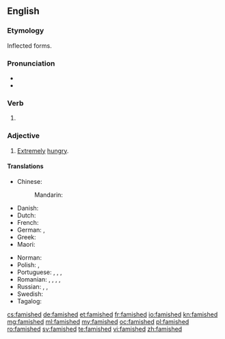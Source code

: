 ==English==

===Etymology===
Inflected forms.

===Pronunciation===
* {{IPA|/ˈfæmɪʃt/|lang=en}}
* {{audio|en-us-famished.ogg|Audio (US)|lang=en}}

===Verb===
{{head|en|verb form}}

# {{en-past of|famish}}

===Adjective===
{{en-adj}}

# [[extremely|Extremely]] [[hungry]].

====Translations====
{{trans-top|extremely hungry}}
* Chinese:
*: Mandarin: {{t+|cmn|惄|tr=nì|sc=Hani}}
* Danish: {{t|da|udhungret}}
* Dutch: {{t+|nl|uitgehongerd}}
* French: {{t+|fr|affamé}}
* German: {{t+|de|verhungert}}, {{t+|de|ausgehungert}}
* Greek: {{t+|el|νηστικός}}
* Maori: {{t|mi|pakaroa}}
{{trans-mid}}
* Norman: {{t|nrf|famélique|m|f}}
* Polish: {{t|pl|wygłodzony}}, {{t|pl|zgłodniały}}
* Portuguese: {{t+|pt|faminto|m}}, {{t|pt|faminta|f}}, {{t+|pt|esfomeado|m}}, {{t|pt|esfomeada|f}}
* Romanian: {{t+|ro|înfometat|m|n}}, {{t|ro|înfometată|f}}, {{t|ro|înfometați|m-p}}, {{t|ro|înfometate|f-p|n-p}}, {{t+|ro|hămesit|m}}
* Russian: {{t+|ru|голо́дный}}, {{t+|ru|изголода́вшийся}}, {{t+|ru|голода́ющий}}
* Swedish: {{t+|sv|utsvulten}}
* Tagalog: {{t|tl|dayukdok}}
{{trans-bottom}}

[[cs:famished]]
[[de:famished]]
[[et:famished]]
[[fr:famished]]
[[io:famished]]
[[kn:famished]]
[[mg:famished]]
[[ml:famished]]
[[my:famished]]
[[oc:famished]]
[[pl:famished]]
[[ro:famished]]
[[sv:famished]]
[[te:famished]]
[[vi:famished]]
[[zh:famished]]